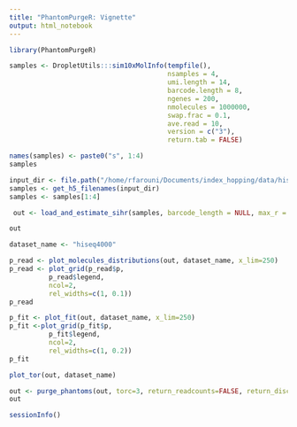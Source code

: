 ```yaml
---
title: "PhantomPurgeR: Vignette"
output: html_notebook
---
```


```r
library(PhantomPurgeR)
```


```r
samples <- DropletUtils:::sim10xMolInfo(tempfile(),
                                        nsamples = 4,
                                        umi.length = 14,
                                        barcode.length = 8, 
                                        ngenes = 200, 
                                        nmolecules = 1000000,
                                        swap.frac = 0.1,
                                        ave.read = 10, 
                                        version = c("3"), 
                                        return.tab = FALSE)
```
```r
names(samples) <- paste0("s", 1:4)
samples
```
 
```r
input_dir <- file.path("/home/rfarouni/Documents/index_hopping/data/hiseq4000/input")
samples <- get_h5_filenames(input_dir)
samples <- samples[1:4]
```

```r
 out <- load_and_estimate_sihr(samples, barcode_length = NULL, max_r = NULL)
```

```r
out
```


```r
dataset_name <- "hiseq4000"
```

```r
p_read <- plot_molecules_distributions(out, dataset_name, x_lim=250)
p_read <- plot_grid(p_read$p, 
          p_read$legend,
          ncol=2,
          rel_widths=c(1, 0.1))
p_read
```

```r
p_fit <- plot_fit(out, dataset_name, x_lim=250)
p_fit <-plot_grid(p_fit$p,
          p_fit$legend,
          ncol=2,
          rel_widths=c(1, 0.2))
p_fit
```

```r
plot_tor(out, dataset_name)
```
```r
out <- purge_phantoms(out, torc=3, return_readcounts=FALSE, return_discarded=TRUE)
out 
```

```r
sessionInfo()
```


